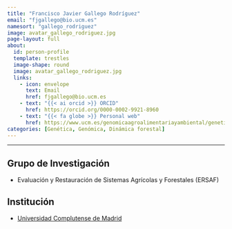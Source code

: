 ```yaml
---
title: "Francisco Javier Gallego Rodríguez"
email: "fjgallego@bio.ucm.es"  
namesort: "gallego_rodriguez"
image: avatar_gallego_rodriguez.jpg
page-layout: full
about: 
  id: person-profile
  template: trestles
  image-shape: round
  image: avatar_gallego_rodriguez.jpg
  links:
    - icon: envelope
      text: Email
      href: fjgallego@bio.ucm.es
    - text: "{{< ai orcid >}} ORCID"
      href: https://orcid.org/0000-0002-9921-8960
    - text: "{{< fa globe >}} Personal web"
      href: https://www.ucm.es/genomicaagroalimentariayambiental/genetica-forestal
categories: [Genética, Genómica, Dinámica forestal]
---
```

 
<hr>

:::{#person-profile}

## Grupo de Investigación
- Evaluación y Restauración de Sistemas Agrícolas y Forestales (ERSAF)

## Institución
- [Universidad Complutense de Madrid](https://www.ucm.es/)

:::
